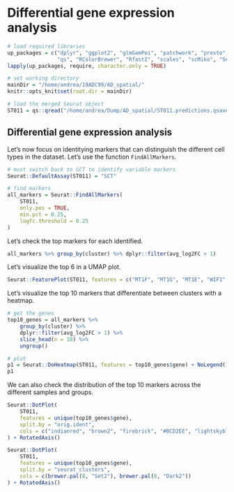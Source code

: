 # Differential gene expression analysis

```r
# load required libraries
up_packages = c("dplyr", "ggplot2", "glmGamPoi", "patchwork", "presto",
                "qs", "RColorBrewer", "Rfast2", "scales", "scMiko", "Seurat", "SeuratData")
lapply(up_packages, require, character.only = TRUE)

# set working directory
mainDir = "/home/andrea/19ADC99/AD_spatial/"
knitr::opts_knit$set(root.dir = mainDir)

# load the merged Seurat object
ST011 = qs::qread("/home/andrea/Dump/AD_spatial/ST011.predictions.qsave", nthreads = 6)
```


## Differential gene expression analysis

Let's now focus on identitying markers that can distinguish the different cell types in the dataset. Let's use the function `FindAllMarkers`.

```r
# must switch back to SCT to identify variable markers
Seurat::DefaultAssay(ST011) = "SCT"

# find markers
all_markers = Seurat::FindAllMarkers(
    ST011,
    only.pos = TRUE,
    min.pct = 0.25,
    logfc.threshold = 0.25
)
```

Let's check the top markers for each identified.

```r
all_markers %>% group_by(cluster) %>% dplyr::filter(avg_log2FC > 1)

```

Let's visualize the top 6 in a UMAP plot.

```r
Seurat::FeaturePlot(ST011, features = c("MT1F", "MT1G", "MT1E", "WIF1", "ETNPPL", "SLC14A1"))
```

Let's visualize the top 10 markers that differentiate between clusters with a heatmap.

```r
# get the genes
top10_genes = all_markers %>%
    group_by(cluster) %>%
    dplyr::filter(avg_log2FC > 1) %>%
    slice_head(n = 10) %>%
    ungroup()

# plot
p1 = Seurat::DoHeatmap(ST011, features = top10_genes$gene) + NoLegend()
p1
```

We can also check the distribution of the top 10 markers across the different samples and groups.


```r
Seurat::DotPlot(
    ST011,
    features = unique(top10_genes$gene),
    split.by = "orig.ident",
    cols = c("indianred", "brown2", "firebrick", "#BCD2EE", "lightskyblue3", "dodgerblue")
) + RotatedAxis()
```

```r
Seurat::DotPlot(
    ST011,
    features = unique(top10_genes$gene),
    split.by = "seurat_clusters",
    cols = c(brewer.pal(8, "Set2"), brewer.pal(8, "Dark2"))
) + RotatedAxis()
```
